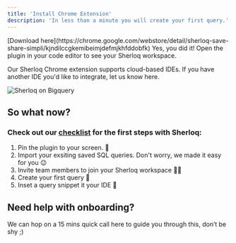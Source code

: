 ```yaml
---
title: 'Install Chrome Extension'
description: 'In less than a minute you will create your first query.'
---
```


<Steps>
  <Step title="Install Sherloq Chrome Extension">
  [Download here](https://chrome.google.com/webstore/detail/sherloq-save-share-simpli/kjndilccgkemibeimjdefmjkhfddobfk)
  </Step>
  <Step title="Create an account Using Google SSO or email">
    
  </Step>
   <Step title="Congratulations, go back to your IDE 🚀" icon='party-horn'>
    Yes, you did it! Open the plugin in your code editor to see your Sherloq workspace.
  </Step>
</Steps>

<Note>Our Sherloq Chrome extension supports cloud-based IDEs. If you have another IDE you'd like to integrate, let us know here. </Note>

<Frame caption = "Sherloq Chrome Extension on top of cloud-based IDE (Bigquery)">
  <img alt="Sherloq on Bigquery"
  src="/images/sherloq_bigquery.png"/
  >

</Frame>


## So what now?
### Check out our [checklist](/checklist) for the first steps with Sherloq: 

1. Pin the plugin to your screen. 📌
2. Import your exsiting saved SQL queries. Don't worry, we made it easy for you 😉
3. Invite team members to join your Sherloq workspace 🤝🏻 
4. Create your first query 📄
5. Inset a query snippet it your IDE 🏃




## Need help with onboarding?
We can hop on a 15 mins quick call here to guide you through this, don’t be shy ;)